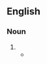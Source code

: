 ==English==

===Noun===
{{head|en|noun form}}

# {{plural of|cabotage|lang=en}}
#* {{quote-text|lang=en|year=1992|author=Pablo Mendes de Leon|title=Cabotage in Air Transport Regulation|page=104|passage=Professor Levine distinguishes two kinds of cabotage: "primary cabotage" which can be compared with ninth freedom '''cabotages''' and "long-haul limited cabotage" which can be compared with eighth freedom cabotage […].}}